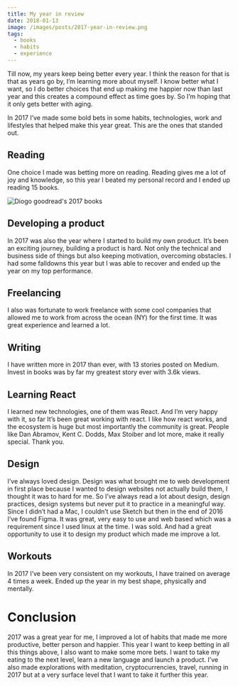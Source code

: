 ```yaml
---
title: My year in review
date: 2018-01-13
image: /images/posts/2017-year-in-review.png
tags:
  - books
  - habits
  - experience
---
```


Till now, my years keep being better every year.
I think the reason for that is that as years go by, I’m learning more about myself.
I know better what I want, so I do better choices that end up making me happier now than last year and this creates a compound effect as time goes by.
So I’m hoping that it only gets better with aging.

In 2017 I’ve made some bold bets in some habits, technologies, work and lifestyles that helped make this year great. This are the ones that standed out.

## Reading

One choice I made was betting more on reading. Reading gives me a lot of joy and knowledge, so this year I beated my personal record and I ended up reading 15 books.

![Diogo goodread's 2017 books](/images/posts/2017-year-in-review.png "My 2017 Goodreads page")

## Developing a product

In 2017 was also the year where I started to build my own product. It’s been an exciting journey, building a product is hard. Not only the technical and business side of things but also keeping motivation, overcoming obstacles. I had some falldowns this year but I was able to recover and ended up the year on my top performance.

## Freelancing

I also was fortunate to work freelance with some cool companies that allowed me to work from across the ocean (NY) for the first time. It was great experience and learned a lot.

## Writing

I have written more in 2017 than ever, with 13 stories posted on Medium. Invest in books was by far my greatest story ever with 3.6k views.

## Learning React

I learned new technologies, one of them was React. And I’m very happy with it, so far It’s been great working with react. I like how react works, and the ecosystem is huge but most importantly the community is great. People like Dan Abramov, Kent C. Dodds, Max Stoiber and lot more, make it really special. Thank you.

## Design

I’ve always loved design. Design was what brought me to web development in first place because I wanted to design websites not actually build them, I thought it was to hard for me. So I’ve always read a lot about design, design practices, design systems but never put it to practice in a meaningful way. Since I didn’t had a Mac, I couldn’t use Sketch but then in the end of 2016 I’ve found Figma. It was great, very easy to use and web based which was a requirement since I used linux at the time. I was sold. And had a great opportunity to use it to design my product which made me improve a lot.

## Workouts

In 2017 I’ve been very consistent on my workouts, I have trained on average 4 times a week. Ended up the year in my best shape, physically and mentally.

# Conclusion

2017 was a great year for me, I improved a lot of habits that made me more productive, better person and happier. This year I want to keep betting in all this things above, I also want to make some more bets. I want to take my eating to the next level, learn a new language and launch a product. I’ve also made explorations with meditation, cryptocurrencies, travel, running in 2017 but at a very surface level that I want to take it further this year.
